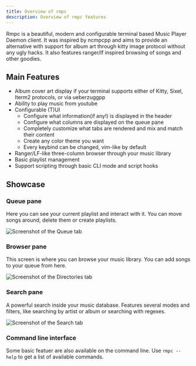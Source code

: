 ```yaml
---
title: Overview of rmpc
description: Overview of rmpc features
---
```



Rmpc is a beautiful, modern and configurable terminal based Music Player Daemon client. It was inspired by ncmpcpp
and aims to provide an alternative with support for album art through kitty image protocol without any ugly hacks.
It also features ranger/lf inspired browsing of songs and other goodies.

## Main Features

-   Album cover art display if your terminal supports either of Kitty, Sixel, Iterm2 protocols, or via ueberzuggpp
-   Ability to play music from youtube
-   Configurable (T)UI
    -   Configure what information(if any!) is displayed in the header
    -   Configure what columns are displayed on the queue pane
    -   Completely customize what tabs are rendered and mix and match their content
    -   Create any color theme you want
    -   Every keybind can be changed, vim-like by default
-   Ranger/LF-like three-column browser through your music library
-   Basic playlist management
-   Support scripting through basic CLI mode and script hooks

## Showcase


### Queue pane

Here you can see your current playlist and interact with it. You can move songs around, delete them or create playlists.

<Image src={queueImg} width={800} alt="Screenshot of the Queue tab" />

### Browser pane

This screen is where you can browse your music library. You can add songs to your queue from here.

<Image src={browserImg} width={800} alt="Screenshot of the Directories tab" />

### Search pane

A powerful search inside your music database. Features several modes and filters, like searching by artist or album
or searching with regexes.

<Image src={searchImg} width={800} alt="Screenshot of the Search tab" />

### Command line interface

Some basic featuer are also available on the command line. Use `rmpc --help` to get a list of available commands.
